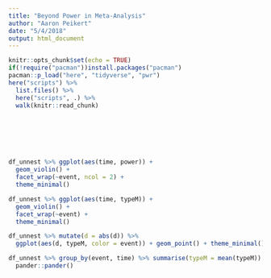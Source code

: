 ```yaml
---
title: "Beyond Power in Meta-Analysis"
author: "Aaron Peikert"
date: "5/4/2018"
output: html_document
---
```


```r
knitr::opts_chunk$set(echo = TRUE)
if(!require("pacman"))install.packages("pacman")
pacman::p_load("here", "tidyverse", "pwr")
here("scripts") %>%
  list.files() %>%
  here("scripts", .) %>%
  walk(knitr::read_chunk)
```

```r
```

```r
```

```r
```

```r
```

```r
```

```r
```

```r
df_unnest %>% ggplot(aes(time, power)) +
  geom_violin() +
  facet_wrap(~event, ncol = 2) +
  theme_minimal()
```

```r
df_unnest %>% ggplot(aes(time, typeM)) +
  geom_violin() +
  facet_wrap(~event) +
  theme_minimal()
```

```r
df_unnest %>% mutate(d = abs(d)) %>% 
  ggplot(aes(d, typeM, color = event)) + geom_point() + theme_minimal()
```

```r
df_unnest %>% group_by(event, time) %>% summarise(typeM = mean(typeM)) %>% 
  pander::pander()
```

